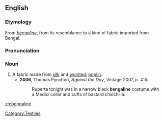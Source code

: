 ==English==
===Etymology===
From {{F.}} ''[[#French|bengaline]]'', from its resemblance to a kind of fabric imported from Bengal.

===Pronunciation===
{{IPA|/ˈbɛŋgəliːn/}}

===Noun===
{{en-noun}}

# A fabric made from [[silk]] and [[worsted]]; [[poplin]].
#*'''2006''', Thomas Pynchon, ''Against the Day'', Vintage 2007, p. 415:
#*:Ruperta tonight was in a narrow black '''bengaline''' costume with a Medici collar and cuffs of bastard chinchilla.

[[Category:Textiles]]

[[zh:bengaline]]